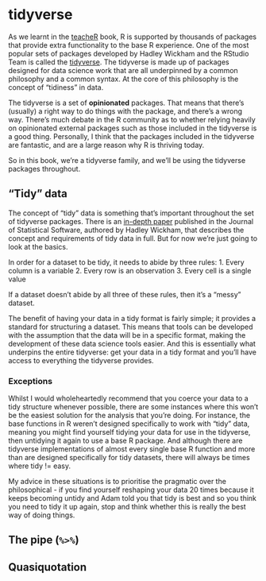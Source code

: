 # tidyverse

As we learnt in the [teacheR](teacher.arawles.co.uk) book, R is supported by thousands of packages that provide extra functionality to the base R experience. One of the most popular sets of packages developed by Hadley Wickham and the RStudio Team is called the [tidyverse](https://www.tidyverse.org/). The tidyverse is made up of packages designed for data science work that are all underpinned by a common philosophy and a common syntax. At the core of this philosophy is the concept of "tidiness" in data.

The tidyverse is a set of **opinionated** packages. That means that there's (usually) a right way to do things with the package, and there's a wrong way. There's much debate in the R community as to whether relying heavily on opinionated external packages such as those included in the tidyverse is a good thing. Personally, I think that the packages included in the tidyverse are fantastic, and are a large reason why R is thriving today.

So in this book, we're a tidyverse family, and we'll be using the tidyverse packages throughout.

## "Tidy" data

The concept of "tidy" data is something that's important throughout the set of tidyverse packages. There is an [in-depth paper](https://vita.had.co.nz/papers/tidy-data.html) published in the Journal of Statistical Software, authored by Hadley Wickham, that describes the concept and requirements of tidy data in full. But for now we're just going to look at the basics.

In order for a dataset to be tidy, it needs to abide by three rules:
1. Every column is a variable
2. Every row is an observation
3. Every cell is a single value

If a dataset doesn't abide by all three of these rules, then it's a "messy" dataset.

The benefit of having your data in a tidy format is fairly simple; it provides a standard for structuring a dataset. This means that tools can be developed with the assumption that the data will be in a specific format, making the development of these data science tools easier. And this is essentially what underpins the entire tidyverse: get your data in a tidy format and you'll have access to everything the tidyverse provides.

### Exceptions

Whilst I would wholeheartedly recommend that you coerce your data to a tidy structure whenever possible, there are some instances where this won't be the easiest solution for the analysis that you're doing. For instance, the base functions in R weren't designed specifically to work with "tidy" data, meaning you might find yourself tidying your data for use in the tidyverse, then untidying it again to use a base R package. And although there are tidyverse implementations of almost every single base R function and more than are designed specifically for tidy datasets, there will always be times where tidy != easy.

My advice in these situations is to prioritise the pragmatic over the philosophical - if you find yourself reshaping your data 20 times because it keeps becoming untidy and Adam told you that tidy is best and so you think you need to tidy it up again, stop and think whether this is really the best way of doing things.

## The pipe (`%>%`)


## Quasiquotation